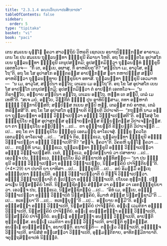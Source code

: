 ```yaml
---
title: "2.3.1.4 ອຎ຺ຎວິຎ຺ຎາປນສິກ຺ຂາປທ"
tableOfContents: false
sidebar:
  order: 5
type: "tipitaka"
basket: "vi"
book: "paci"
---
```



<DynamicBreadcrumb />

<Division number="748" book="paci">

<Paragraph number="2463" book="paci">
ເຕນ ສມເຍນ ພຸທ຺ໂຘ ຠຄວາ ສາວຕ຺ຖິຍໍ ວິຫຣຕິ ເຊຕວເນ ອນາຖປິຓ຺ຑິກສ຺ສ ອາຣາເມ. ເຕນ ໂຂ ປນ ສມເຍນ ຖຸລ຺ລນນ຺ທາ ຠິກ຺ຂຸນີ ຄິລານາ ໂຫຕິ. ອຖ ໂຂ ອຎ຺ຎຕໂຣ ອຸປາສໂກ ເຍນ ຖຸລ຺ລນນ຺ທາ ຠິກ຺ຂຸນີ ເຕນຸປສງ຺ກມິ; ອຸປສງ຺ກມິຕ຺ວາ ຖຸລ຺ລນນ຺ທໍ ຠິກ຺ຂຸນິໍ ເອຕທໂວຈ—  “ກິໍ ເຕ, ອຍ຺ເຍ, ອຜາສຸ, ກິໍ ອາຫຣີຍຕູ”ຕິ? “ສປ຺ປິນາ ເມ, ອາວຸໂສ, ອຕ຺ໂຖ”ຕິ. ອຖ ໂຂ ໂສ ອຸປາສໂກ ອຎ຺ຎຕຣສ຺ສ ອາປຓິກສ຺ສ ຆຣາ ກຫາປຓສ຺ສ ສປ຺ປິໍ ອາຫຣິຕ຺ວາ ຖຸລ຺ລນນ຺ທາຍ ຠິກ຺ຂຸນິຍາ ອທາສິ. ຖຸລ຺ລນນ຺ທາ ຠິກ຺ຂຸນີ ເອວມາຫ—  “ນ ເມ, ອາວຸໂສ, ສປ຺ປິນາ ອຕ຺ໂຖ; ເຕເລນ ເມ ອຕ຺ໂຖ”ຕິ. ອຖ ໂຂ ໂສ ອຸປາສໂກ ເຍນ ໂສ ອາປຓິໂກ ເຕນຸປສງ຺ກມິ; ອຸປສງ຺ກມິຕ຺ວາ ຕໍ ອາປຓິກໍ ເອຕທໂວຈ—  “ນ ກິຣາຍ຺ໂຍ, ອຍ຺ຍາຍ ສປ຺ປິນາ ອຕ຺ໂຖ, ເຕເລນ ອຕ຺ໂຖ. ຫນ຺ທ ເຕ ສປ຺ປິໍ, ເຕລໍ ເມ ເທຫີ”ຕິ. “ສເຈ ມຍໍ, ອຍ຺ໂຍ, ວິກ຺ກີຕໍ ຠຓ຺ຑໍ ປຸນ ອາທິຍິສ຺ສາມ, ກທາ ອມ຺ຫາກໍ ຠຓ຺ຑໍ ວິກ຺ກາຍິສ຺ສຕິ; ສປ຺ປິສ຺ສ ກເຍນ ສປ຺ປິ ຫຏໍ, ເຕລສ຺ສ ກຍໍ ອາຫຣ, ເຕລໍ ຫຣິສ຺ສສີ”ຕິ. ອຖ ໂຂ ໂສ ອຸປາສໂກ ອຸຊ຺ຌາຍຕິ ຂິຍ຺ຍຕິ ວິປາເຈຕິ—  “ກຖຎ຺ຫິ ນາມ ອຍ຺ຍາ ຖຸລ຺ລນນ຺ທາ ອຎ຺ຎໍ ວິຎ຺ຎາເປຕ຺ວາ ອຎ຺ຎໍ ວິຎ຺ຎາເປສ຺ສຕີ”ຕິ.
</Paragraph>

<Paragraph number="2464" book="paci">
ອສ຺ໂສສຸໍ ໂຂ ຠິກ຺ຂຸນິໂຍ ຕສ຺ສ ອຸປາສກສ຺ສ ອຸຊ຺ຌາຍນ຺ຕສ຺ສ ຂິຍ຺ຍນ຺ຕສ຺ສ ວິປາເຈນ຺ຕສ຺ສ. ຍາ ຕາ ຠິກ຺ຂຸນິໂຍ ອປ຺ປິຈ຺ຉາ …ເປ…  ຕາ ອຸຊ຺ຌາຍນ຺ຕິ ຂິຍ຺ຍນ຺ຕິ ວິປາເຈນ຺ຕິ …ເປ…  ອຖ ໂຂ ຕາ ຠິກ຺ຂຸນິໂຍ ຠິກ຺ຂູນໍ ເອຕມຕ຺ຖໍ ອາໂຣເຈສຸໍ. ຠິກ຺ຂູ ຠຄວໂຕ ເອຕມຕ຺ຖໍ ອາໂຣເຈສຸໍ …ເປ…  “ສຈ຺ຈໍ ກິຣ, ຠິກ຺ຂເວ, ຖຸລ຺ລນນ຺ທາ ຠິກ຺ຂຸນີ ອຎ຺ຎໍ ວິຎ຺ຎາເປຕ຺ວາ ອຎ຺ຎໍ ວິຎ຺ຎາເປຕີ”ຕິ? “ສຈ຺ຈໍ, ຠຄວາ”ຕິ. ວິຄຣຫິ ພຸທ຺ໂຘ ຠຄວາ …ເປ…  ກຖຎ຺ຫິ ນາມ, ຠິກ຺ຂເວ, ຖຸລ຺ລນນ຺ທາ ຠິກ຺ຂຸນີ ອຎ຺ຎໍ ວິຎ຺ຎາເປຕ຺ວາ ອຎ຺ຎໍ ວິຎ຺ຎາເປສ຺ສຕິ. ເນຕໍ, ຠິກ຺ຂເວ, ອປ຺ປສນ຺ນານໍ ວາ ປສາທາຍ …ເປ…  ເອວຎ຺ຈ ປນ, ຠິກ຺ຂເວ, ຠິກ຺ຂຸນິໂຍ ອິມໍ ສິກ຺ຂາປທໍ ອຸທ຺ທິສນ຺ຕຸ—
</Paragraph>

</Division>
<Division number="749" book="paci">

<Paragraph number="2465" book="paci">
<Emphasis>“ຍາ ປນ ຠິກ຺ຂຸນີ ອຎ຺ຎໍ ວິຎ຺ຎາເປຕ຺ວາ ອຎ຺ຎໍ ວິຎ຺ຎາເປຍ຺ຍ, ນິສ຺ສຄ຺ຄິຍໍ ປາຈິຕ຺ຕິຍນ຺”</Emphasis>ຕິ. (*4*:<Emphasis>29</Emphasis>)
</Paragraph>

</Division>
<Division number="750" book="paci">

<Paragraph number="2466" book="paci">
<Emphasis>ຍາ ປນາ</Emphasis>ຕິ ຍາ ຍາທິສາ …ເປ…  <Emphasis>ຠິກ຺ຂຸນີ</Emphasis>ຕິ …ເປ…  ອຍໍ ອິມສ຺ມິໍ ອຕ຺ເຖ ອຘິປ຺ເປຕາ ຠິກ຺ຂຸນີຕິ.
</Paragraph>

<Paragraph number="2467" book="paci">
<Emphasis>ອຎ຺ຎໍ ວິຎ຺ຎາເປຕ຺ວາ</Emphasis>ຕິ ຍໍ ກິຎ຺ຈິ ວິຎ຺ຎາເປຕ຺ວາ.
</Paragraph>

<Paragraph number="2468" book="paci">
<Emphasis>ອຎ຺ຎໍ ວິຎ຺ຎາເປຍ຺ຍາ</Emphasis>ຕິ ຕໍ ຐເປຕ຺ວາ ອຎ຺ຎໍ ວິຎ຺ຎາເປຕິ, ປໂຍເຄ ທຸກ຺ກຏໍ. ປຏິລາເຠນ ນິສ຺ສຄ຺ຄິຍໍ ໂຫຕິ. ນິສ຺ສຊ຺ຊິຕພ຺ພໍ ສໍຆສ຺ສ ວາ ຄຓສ຺ສ ວາ ເອກຠິກ຺ຂຸນິຍາ ວາ. ເອວຎ຺ຈ ປນ, ຠິກ຺ຂເວ, ນິສ຺ສຊ຺ຊິຕພ຺ພໍ …ເປ…  “ອິທໍ ເມ, ອຍ຺ເຍ, ອຎ຺ຎໍ ວິຎ຺ຎາເປຕ຺ວາ ອຎ຺ຎໍ ວິຎ຺ຎາປິຕໍ ນິສ຺ສຄ຺ຄິຍໍ, ອິມາຫໍ ສໍຆສ຺ສ ນິສ຺ສຊ຺ຊາມີ”ຕິ …ເປ…  ທເທຍ຺ຍາ”ຕິ …ເປ…  ທເທຍ຺ຍຸນ຺”ຕິ …ເປ…  ອຍ຺ຍາຍ ທມ຺ມີ”ຕິ.
</Paragraph>

</Division>
<Division number="751" book="paci">

<Paragraph number="2469" book="paci">
ອຎ຺ເຎ ອຎ຺ຎສຎ຺ຎາ ອຎ຺ຎໍ ວິຎ຺ຎາເປຕິ, ນິສ຺ສຄ຺ຄິຍໍ ປາຈິຕ຺ຕິຍໍ. ອຎ຺ເຎ ເວມຕິກາ ອຎ຺ຎໍ ວິຎ຺ຎາເປຕິ, ນິສ຺ສຄ຺ຄິຍໍ ປາຈິຕ຺ຕິຍໍ. ອຎ຺ເຎ ອນຎ຺ຎສຎ຺ຎາ ອຎ຺ຎໍ ວິຎ຺ຎາເປຕິ, ນິສ຺ສຄ຺ຄິຍໍ ປາຈິຕ຺ຕິຍໍ.
</Paragraph>

<Paragraph number="2470" book="paci">
ອນຎ຺ເຎ ອຎ຺ຎສຎ຺ຎາ ອນຎ຺ຎໍ ວິຎ຺ຎາເປຕິ, ອາປຕ຺ຕິ ທຸກ຺ກຏສ຺ສ. ອນຎ຺ເຎ ເວມຕິກາ ອນຎ຺ຎໍ ວິຎ຺ຎາເປຕິ, ອາປຕ຺ຕິ ທຸກ຺ກຏສ຺ສ. ອນຎ຺ເຎ ອນຎ຺ຎສຎ຺ຎາ, ອນາປຕ຺ຕິ.
</Paragraph>

</Division>
<Division number="752" book="paci">

<Paragraph number="2471" book="paci">
ອນາປຕ຺ຕິ—  ຕຎ຺ເຎວ ວິຎ຺ຎາເປຕິ, ອຎ຺ຎຎ຺ຈ ວິຎ຺ຎາເປຕິ, ອານິສໍສໍ ທສ຺ເສຕ຺ວາ ວິຎ຺ຎາເປຕິ, ອຸມ຺ມຕ຺ຕິກາຍ, ອາທິກມ຺ມິກາຍາຕິ.

</Paragraph>
</Division>

<Paragraph number="2472" type="center" book="paci">
ຈຕຸຕ຺ຖສິກ຺ຂາປທໍ ນິຏ຺ຐິຕໍ.
</Paragraph>